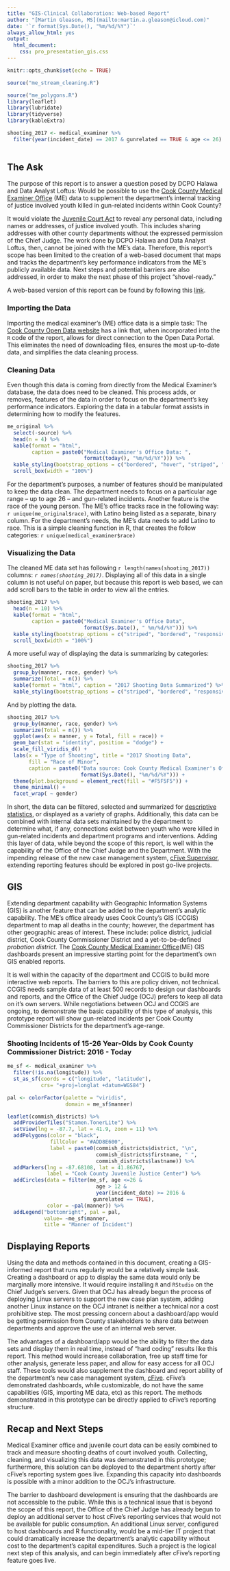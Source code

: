 ```yaml
---
title: "GIS-Clinical Collaboration: Web-based Report"
author: "[Martin Gleason, MS](mailto:martin.a.gleason@icloud.com)"
date: '`r format(Sys.Date(), "%m/%d/%Y")`'
always_allow_html: yes
output:
  html_document:
    css: pro_presentation_gis.css
---
```

```r
knitr::opts_chunk$set(echo = TRUE)

source("me_stream_cleaning.R")

source("me_polygons.R")
library(leaflet)
library(lubridate)
library(tidyverse)
library(kableExtra)

shooting_2017 <- medical_examiner %>%
  filter(year(incident_date) == 2017 & gunrelated == TRUE & age <= 26)
  
```

## The Ask
The purpose of this report is to answer a question posed by DCPO Halawa and Data Analyst Loftus: Would be possible to use the [Cook County Medical Examiner Office](https://maps.cookcountyil.gov/medexammaps/) (ME) data to supplement the department's internal tracking of justice involved youth killed in gun-related incidents within Cook County? 

It would violate the [Juvenile Court Act](http://www.ilga.gov/legislation/ilcs/ilcs3.asp?ActID=1863&ChapterID=50) to reveal any personal data, including names or addresses, of justice involved youth. This includes sharing addresses with other county departments without the expressed permission of the Chief Judge. The work done by DCPO Halawa and Data Analyst Loftus, then, cannot be joined with the ME's data. Therefore, this report's scope has been limited to the creation of a web-based document that maps and tracks the department's key performance indicators from the ME's publicly available data. Next steps and potential barriers are also addressed, in order to make the next phase of this project "shovel-ready."

A web-based version of this report can be found by following this [link](https://martin-gleason.github.io/gis_clinical/report_git.html).

### Importing the Data 
Importing the medical examiner's (ME) office data is a simple task: The [Cook County Open Data website](https://datacatalog.cookcountyil.gov) has a link that, when incorporated into the `R` code of the report, allows for direct connection to the Open Data Portal. This eliminates the need of downloading files, ensures the most up-to-date data, and simplifies the data cleaning process.

### Cleaning Data
Even though this data is coming from directly from the Medical Examiner's database, the data does need to be cleaned. This process adds, or removes, features of the data in order to focus on the department's key performance indicators. Exploring the data in a tabular format assists in determining how to modify the features.

```r
me_original %>%
  select(-source) %>%
  head(n = 4) %>%
  kable(format = "html", 
        caption = paste0("Medical Examiner's Office Data: ", 
                         format(today(), "%m/%d/%Y"))) %>%
  kable_styling(bootstrap_options = c("bordered", "hover", "striped", "responsive")) %>%
  scroll_box(width = "100%")
```
For the department's purposes, a number of features should be manipulated to keep the data clean. The department needs to focus on a particular age range -- up to age 26 -- and gun-related incidents. Another feature is the race of the young person. The ME's office tracks race in the following way:  `r unique(me_original$race)`, with Latino being listed as a separate, binary column. For the department's needs, the ME's data needs to add Latino to race. This is a simple cleaning function in R, that creates the follow categories: `r unique(medical_examiner$race)`

### Visualizing the Data
The cleaned ME data set has following `r length(names(shooting_2017))` columns:
*`r names(shooting_2017)`*. Displaying all of this data in a single column is not useful on paper, but because this report is web based, we can add scroll bars to the table in order to view all the entries.

```r
shooting_2017 %>% 
  head(n = 10) %>%
  kable(format = "html", 
        caption = paste0("Medical Examiner's Office Data", 
                         format(Sys.Date(), " %m/%d/%Y"))) %>%
  kable_styling(bootstrap_options = c("striped", "bordered", "responsive")) %>%
  scroll_box(width = "100%")
```

A more useful way of displaying the data is summarizing by categories:

```r
shooting_2017 %>% 
  group_by(manner, race, gender) %>%
  summarize(Total = n()) %>%
  kable(format = "html", caption = "2017 Shooting Data Summarized") %>%
  kable_styling(bootstrap_options = c("striped", "bordered", "responsive"))

```

And by plotting the data.

```r
shooting_2017 %>% 
  group_by(manner, race, gender) %>%
  summarize(Total = n()) %>%
  ggplot(aes(x = manner, y = Total, fill = race)) + 
  geom_bar(stat = "identity", position = "dodge") + 
  scale_fill_viridis_d() + 
  labs(x = "Type of Shooting", title = "2017 Shooting Data", 
       fill = "Race of Minor", 
       caption = paste0("Data source: Cook County Medical Examiner's Office. Compiled on ",
                        format(Sys.Date(), "%m/%d/%Y"))) + 
  theme(plot.background = element_rect(fill = "#F5F5F5")) + 
  theme_minimal() +
  facet_wrap( ~ gender)
```

In short, the data can be filtered, selected and summarized for [descriptive statistics](https://en.wikipedia.org/wiki/Descriptive_statistics), or displayed as a variety of graphs. Additionally, this data can be combined with internal data sets maintained by the department to determine what, if any, connections exist between youth who were killed in gun-related incidents and department programs and interventions. Adding this layer of data, while beyond the scope of this report, is well within the capability of the Office of the Chief Judge and the Department. With the impending release of the new case management system, [cFive Supervisor](https://www.cfive.com/products/supervisor/), extending reporting features should be explored in post go-live projects.

## GIS
Extending department capability with Geographic Information Systems (GIS) is another feature that can be added to the department's analytic capability. The ME's office already uses Cook County's GIS (CCGIS) department to map all deaths in the county; however, the department has other geographic areas of interest. These include: police district, judicial district, Cook County Commissioner District and a yet-to-be-defined *probation district.* The [Cook County Medical Examiner Office](https://maps.cookcountyil.gov/medexammaps/)(ME) GIS dashboards present an impressive starting point for the department's own GIS enabled reports.

It is well within the capacity of the department and CCGIS to build more interactive web reports. The barriers to this are policy driven, not technical. CCGIS needs sample data of at least 500 records to design our dashboards and reports, and the Office of the Chief Judge (OCJ) prefers to keep all data on it's own servers. While negotiations between OCJ and CCGIS are ongoing, to demonstrate the basic capability of this type of analysis, this prototype report will show gun-related incidents per Cook County Commissioner Districts for the department's age-range.


### Shooting Incidents of 15-26 Year-Olds by Cook County Commissioner District: 2016 - Today
```r

me_sf <- medical_examiner %>%
  filter(!is.na(longitude)) %>%
  st_as_sf(coords = c("longitude", "latitude"),
           crs= "+proj=longlat +datum=WGS84")

pal <- colorFactor(palette = "viridis",
                   domain = me_sf$manner)

leaflet(commish_districts) %>%
  addProviderTiles("Stamen.TonerLite") %>%
  setView(lng = -87.7, lat = 41.9, zoom = 11) %>%
  addPolygons(color = "black",
              fillColor = "#ADD8E600",
              label = paste0(commish_districts$district, "\n",
                             commish_districts$firstname, " ", 
                             commish_districts$lastname)) %>%
  addMarkers(lng = -87.68108, lat = 41.86767,
             label = "Cook County Juvenile Justice Center") %>%
  addCircles(data = filter(me_sf, age <=26 &
                             age > 12 & 
                             year(incident_date) >= 2016 & 
                            gunrelated == TRUE),
             color = ~pal(manner)) %>%
  addLegend("bottomright", pal = pal,
            value= ~me_sf$manner,
            title = "Manner of Incident") 

```

## Displaying Reports
Using the data and methods contained in this document, creating a GIS-informed report that runs regularly would be a relatively simple task. Creating a dashboard or app to display the same data would only be marginally more intensive. It would require installing `R` and `RStudio` on the Chief Judge's servers. Given that OCJ has already begun the process of deploying Linux servers to support the new case plan system, adding another Linux instance on the OCJ intranet is neither a technical nor a cost prohibitive step. The most pressing concern about a dashboard/app would be getting permission from County stakeholders to share data between departments and approve the use of an internal web server.

The advantages of a dashboard/app would be the ability to filter the data sets and display them in real time, instead of "hard coding" results like this report. This method would increase collaboration, free up staff time for other analysis, generate less paper, and allow for easy access for all OCJ staff. These tools would also supplement the dashboard and report ability of the department's new case management system, [cFive](https://www.cfive.com/products/supervisor/). cFive's demonstrated dashboards, while customizable, do not have the same capabilities (GIS, importing ME data, etc) as this report. The methods demonstrated in this prototype can be directly applied to cFive's reporting structure. 

## Recap and Next Steps
Medical Examiner office and juvenile court data can be easily combined to track and measure shooting deaths of court involved youth. Collecting, cleaning, and visualizing this data was demonstrated in this prototype; furthermore, this solution can be deployed to the department shortly after cFive's reporting system goes live. Expanding this capacity into dashboards is possible with a minor addition to the OCJ's infrastructure.

The barrier to dashboard development is ensuring that the dashboards are not accessible to the public. While this is a technical issue that is beyond the scope of this report, the Office of the Chief Judge has already begun to deploy an additional server to host cFive's reporting services that would not be available for public consumption. An additional Linux server, configured to host dashboards and R functionality, would be a mid-tier IT project that could dramatically increase the department's analytic capability without cost to the department's capital expenditures. Such a project is the logical next step of this analysis, and can begin immediately after cFive's reporting feature goes live.